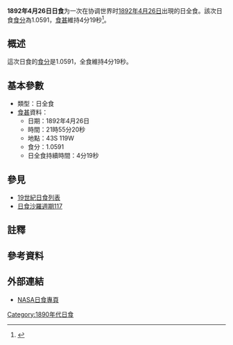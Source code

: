{{Infobox Solar eclipse
| Year        = 1892
| Month       = 4
| Day         = 26
| Type        = 日全食
| Image       = SE1892Apr26T.gif
| Image size  = 200px
| Image intro = 1892年4月26日日全食路徑圖
  <!--   日食資料   -->
| Gamma       = -0.8870
| Mag         = 1.0591
| Saros       = [[日食沙羅週期117|117]]
| Saros total = 
| Saros seq   = 
  <!--     食甚     -->
| Duration    = 4分19秒
| Location    = 
| Coords      = 
| Width       = 414公里
  <!--   開始時間   -->
| Partial     = 
| Start type  = 
| Centre      = 
| Greatest    = 21:55:20
  <!--     倒數     -->
| hour        = 21
| minute      = 55
| second      = 20
| Duration_s  = 
}}
'''1892年4月26日日食'''为一次在协调世界时[[1892年|1892年]][[4月26日|4月26日]]出現的日全食。該次日食[[食分|食分]]為1.0591，[[食甚|食甚]]維持4分19秒<ref name="nasa_catalog_list">{{cite web |url=http://eclipse.gsfc.nasa.gov/SEcat5/SE1801-1900.html |title=Catalog of Solar Eclipses: 1801 to 1900 |language=en |publisher=[[NASA|NASA]] |accessdate=2009-07-26 |archiveurl=https://web.archive.org/web/20150112204733/http://eclipse.gsfc.nasa.gov/SEcat5/SE1801-1900.html |archivedate=2015-01-12 |deadurl=no }}</ref>。

== 概述 ==
這次日食的[[食分|食分]]是1.0591，全食維持4分19秒。

== 基本參數 ==
{{NoteUTC}}
* 類型：日全食
*[[食甚|食甚]]資料：
** 日期：1892年4月26日
** 時間：21時55分20秒 
** 地點：43S 119W
** 食分：1.0591
** 日全食持續時間：4分19秒

== 參見 ==
{{日食主題}}
* [[19世紀日食列表|19世紀日食列表]]
* [[日食沙羅週期117|日食沙羅週期117]]

== 註釋 ==
{{NoteFoot}}

== 參考資料 ==
{{reflist}}

== 外部連結 ==
* [http://eclipse.gsfc.nasa.gov/solar.html NASA日食專頁]{{Wayback|url=http://eclipse.gsfc.nasa.gov/solar.html |date=20190108200537 }}{{en icon}}

{{日食}}

[[Category:1890年代日食|Category:1890年代日食]]


{{Eclipse-stub}}